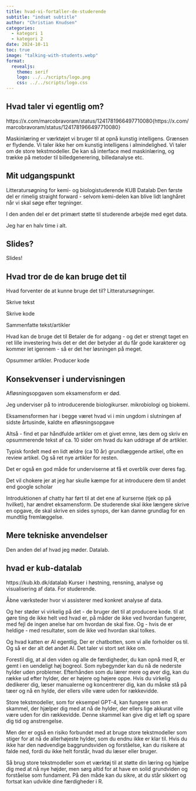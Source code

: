 ```yaml
---
title: hvad-vi-fortæller-de-studerende
subtitle: "indsæt subtitle"
author: "Christian Knudsen"
categories:
  - kategori 1
  - kategori 2
date: 2024-10-11
toc: true
image: "talking-with-students.webp"
format:
  revealjs:
    theme: serif
    logo: ../../scripts/logo.png
    css: ../../scripts/logo.css
---
```


## Hvad taler vi egentlig om?
https://x.com/marcobravoram/status/1241781966497710080{https://x.com/marcobravoram/status/1241781966497710080}

Maskinlæring er værktøjet vi bruger til at opnå kunstig intelligens. Grænsen er flydende. Vi taler ikke her om kunstig intelligens i almindelighed. Vi taler om de store tekstmodeller. De kan så interface med maskinlæring, og trække på metoder til billedgenerering, billedanalyse etc.

## Mit udgangspunkt
Litteratursøgning for kemi- og biologistuderende
KUB Datalab
Den første del er rimelig straight forward - selvom kemi-delen kan blive lidt langhåret når vi skal søge efter tegninger.

I den anden del er det primært støtte til studerende arbejde med eget data.

Jeg har en halv time i alt.

## Slides?

Slides!



## Hvad tror de de kan bruge det til



Hvad forventer de at kunne bruge det til?
Litteratursøgninger.

Skrive tekst

Skrive kode

Sammenfatte tekst/artikler

Hvad kan de bruge det til
Betaler de for adgang - og det er strengt taget en ret lille investering hvis det er det der betyder at du får gode karakterer og kommer let igennem - så er det her løsningen på meget.

Opsummer artikler. Producer kode

## Konsekvenser i undervisningen
Afløsningsopgaven som eksamensform er død.

Jeg underviser på to introducerende biologikurser. mikrobiologi og biokemi.

Eksamensformen har i begge været hvad vi i min ungdom i slutningen af sidste årtusinde, kaldte en afløsningsopgave

Altså - find et par håndfulde artikler om et givet emne, læs dem og skriv en opsummerende tekst af ca. 10 sider om hvad du kan uddrage af de artikler.

Typisk fordelt med en lidt ældre (ca 10 år) grundlæggende artikel, ofte en review artikel. Og så ret nye artikler for resten.

Det er også en god måde for underviserne at få et overblik over deres fag.

Det vil chokere jer at jeg har skulle kæmpe for at introducere dem til andet end google scholar

Introduktionen af chatty har ført til at det ene af kurserne (tjek op på hvilket), har ændret eksamensform. De studerende skal ikke længere skrive en opgave, de skal skrive en sides synops, der kan danne grundlag for en mundtlig fremlæggelse.

## Mere tekniske anvendelser
Den anden del af hvad jeg møder. Datalab.

## hvad er kub-datalab


https://kub.kb.dk/datalab
Kurser i høstning, rensning, analyse og visualisering af data. For studerende.

Åbne værksteder hvor vi assisterer med konkret analyse af data.

Og her støder vi virkelig på det - de bruger det til at producere kode. til at gøre ting de ikke helt ved hvad er, på måder de ikke ved hvordan fungerer, med fejl de ingen anelse har om hvordan de skal fixe. Og - hvis de er heldige - med resultater, som de ikke ved hvordan skal tolkes.

Og hvad katten er AI egentlig. Der er chatbotten, som vi alle forholder os til. Og så er der alt det andet AI. Det taler vi stort set ikke om.

Forestil dig, at al den viden og alle de færdigheder, du kan opnå med R, er gemt i en uendeligt høj bogreol. Som nybegynder kan du nå de nederste hylder uden problemer. Efterhånden som du lærer mere og øver dig, kan du række ud efter hylder, der er højere og højere oppe. Hvis du virkelig dedikerer dig, læser manualerne og koncentrerer dig, kan du måske stå på tæer og nå en hylde, der ellers ville være uden for rækkevidde.

Store tekstmodeller, som for eksempel GPT-4, kan fungere som en skammel, der hjælper dig med at nå de hylder, der ellers lige akkurat ville være uden for din rækkevidde. Denne skammel kan give dig et løft og spare dig tid og anstrengelse.

Men der er også en risiko forbundet med at bruge store tekstmodeller som stiger for at nå de allerhøjeste hylder, som du endnu ikke er klar til. Hvis du ikke har den nødvendige baggrundsviden og forståelse, kan du risikere at falde ned, fordi du ikke helt forstår, hvad du læser eller bruger.

Så brug store tekstmodeller som et værktøj til at støtte din læring og hjælpe dig med at nå nye højder, men sørg altid for at have en solid grundviden og forståelse som fundament. På den måde kan du sikre, at du står sikkert og fortsat kan udvikle dine færdigheder i R.